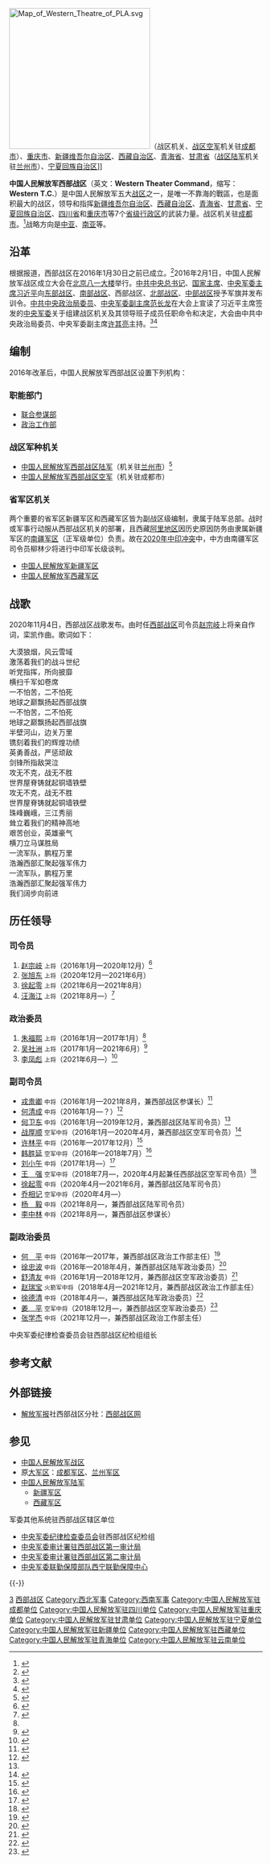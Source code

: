 {{Infobox military unit
|unit_name=中国人民解放军西部战区
|image=[[File:People's_Liberation_Army_Flag_of_the_People's_Republic_of_China.svg|120px]]
|caption=[[中国人民解放军军旗|中国人民解放军军旗]]
|dates=2016年至今
|country={{PRC}}
|allegiance={{CPC}}
|軍種=[[中国人民解放军西部战区陆军|中国人民解放军西部战区陆军]]<br>[[中国人民解放军西部战区空军|中国人民解放军西部战区空军]]
|type=[[中国人民解放军战区|中国人民解放军战区]]
|role=领导和指挥战区内武装力量
|size=
|current_commander_label=[[司令员|司令员]]
|current_commander=[[汪海江|汪海江]] <small>[[中国人民解放军上将|上将]]</small>
|ceremonial_chief_label=[[政治委员|政治委员]]
|ceremonial_chief=[[李凤彪|李凤彪]] <small>[[中国人民解放军上将|上将]]</small>
|command_structure=[[中央军事委员会|中央军事委员会]]
|garrison=[[成都市|成都市]]
|colors=
|motto=[[听党指挥、能打胜仗、作风优良|听党指挥、能打胜仗、作风优良]]
|equipment=
|march=《西部战区战歌》
|notable_commanders=
|battles=[[2020年中印邊境衝突|2020年中印邊境衝突]]
|decorations_label=本级中共组织
|decorations=[[中国共产党中国人民解放军西部战区委员会|中国共产党中国人民解放军西部战区委员会]]
|battle_honours_label=[[中央军事委员会纪律检查委员会|派驻纪检机构]]
|battle_honours=[[中央军委纪律检查委员会驻西部战区纪检组|中央军委纪委驻西部战区纪检组]]
|identification_symbol=
|identification_symbol_label=臂章
}}
[[File:Map_of_Western_Theatre_of_PLA.svg|280px]]（战区机关、[[中国人民解放军西部战区空军|战区空军]]机关驻[[成都市|成都市]]）、[[重庆市|重庆市]]、[[新疆维吾尔自治区|新疆维吾尔自治区]]、[[西藏自治区|西藏自治区]]、[[青海省|青海省]]、[[甘肃省|甘肃省]]（[[中国人民解放军西部战区陆军|战区陆军]]机关驻[[兰州市|兰州市]]）、[[宁夏回族自治区|宁夏回族自治区]]]]
{{中华人民共和国军事 |hidden = 1 }}

'''中国人民解放军西部战区'''（英文：'''Western Theater Command'''，缩写：'''Western''' '''T.C.'''）是中国人民解放军五大[[中国人民解放军战区|战区]]之一，是唯一不靠海的戰區，也是面积最大的战区，领导和指挥[[新疆维吾尔自治区|新疆维吾尔自治区]]、[[西藏自治区|西藏自治区]]、[[青海省|青海省]]、[[甘肃省|甘肃省]]、[[宁夏回族自治区|宁夏回族自治区]]、[[四川省|四川省]]和[[重庆市|重庆市]]等7个[[中国一级行政区|省级行政区]]的武装力量。战区机关驻[[成都市|成都市]]。<ref>{{cite news |title=详解五大战区范围：战区陆军司令部独立驻扎 |url=http://war.163.com/16/0211/09/BFHKKBFU00014OVF.html |access-date=2016-02-11|newspaper=中国青年报|via=网易|date=2016-02-11|archive-url=https://web.archive.org/web/20160212081003/http://war.163.com/16/0211/09/BFHKKBFU00014OVF.html |archive-date=2016-02-12|dead-url=yes}}</ref>战略方向是[[中亚|中亚]]、[[南亚|南亚]]等。

==沿革==
根据报道，西部战区在2016年1月30日之前已成立。<ref>{{cite news|author1=王俊|title=解放军西部战区成立并公开亮相|url=http://www.thepaper.cn/newsDetail_forward_1428099|accessdate=2016-02-03|publisher=澎湃新闻网|date=2016-02-01|archive-date=2020-11-04|archive-url=https://web.archive.org/web/20201104174203/http://www.thepaper.cn/newsDetail_forward_1428099|dead-url=no}}</ref>2016年2月1日，中国人民解放军战区成立大会在[[北京市|北京]][[八一大楼|八一大楼]]举行。[[中国共产党中央委员会总书记|中共中央总书记]]、[[中华人民共和国主席|国家主席]]、[[中央军委主席|中央军委主席]][[习近平|习近平]]向[[中国人民解放军东部战区|东部战区]]、[[中国人民解放军南部战区|南部战区]]、西部战区、[[中国人民解放军北部战区|北部战区]]、[[中国人民解放军中部战区|中部战区]]授予军旗并发布训令。[[中国共产党中央政治局|中共中央政治局委员]]、[[中央军委副主席|中央军委副主席]][[范长龙|范长龙]]在大会上宣读了习近平主席签发的[[中央军事委员会|中央军委]]关于组建战区机关及其领导班子成员任职命令和决定，大会由中共中央政治局委员、中央军委副主席[[许其亮|许其亮]]主持。<ref>{{Cite news|url=http://news.xinhuanet.com/politics/2016-02/01/c_1117960554.htm|title=中国人民解放军战区成立大会在北京举行|author=|date=2016-02-01|work=新华网|accessdate=2017-10-21|archive-date=2017-09-22|archive-url=https://web.archive.org/web/20170922222113/http://news.xinhuanet.com/politics/2016-02/01/c_1117960554.htm|dead-url=no}}</ref><ref>{{cite web|author1=Kenneth Allen, Dennis J. Blasko, John F. Corbett|title=The PLA’s New Organizational Structure: What is Known, Unknown and Speculation (Part 1)|url=https://jamestown.org/program/the-plas-new-organizational-structure-what-is-known-unknown-and-speculation-part-1/#.VrwLCfmLSUl|website=The Jamestown Foundation|accessdate=2016-02-27|date=2016-02-04|archive-date=2020-11-13|archive-url=https://web.archive.org/web/20201113175056/https://jamestown.org/program/the-plas-new-organizational-structure-what-is-known-unknown-and-speculation-part-1/#.VrwLCfmLSUl|dead-url=no}}</ref>

==编制==
2016年改革后，中国人民解放军西部战区设置下列机构：
=== 职能部门 ===
* [[中国人民解放军西部战区联合参谋部|联合参谋部]]
* [[中国人民解放军西部战区政治工作部|政治工作部]]

=== 战区军种机关 ===
* [[中国人民解放军西部战区陆军|中国人民解放军西部战区陆军]]（机关驻[[兰州市|兰州市]]）<ref>{{cite news|url=http://news.ifeng.com/a/20160419/48503181_0.shtml|title=18个集团军部署完成，五大战区都在做什么？|publisher=凤凰网|accessdate=2016-05-09|archive-date=2016-04-26|archive-url=https://web.archive.org/web/20160426031129/http://news.ifeng.com/a/20160419/48503181_0.shtml|dead-url=no}}</ref>
* [[中国人民解放军西部战区空军|中国人民解放军西部战区空军]]（机关驻成都市）

=== 省军区机关 ===
两个重要的省军区新疆军区和西藏军区皆为副战区级编制，隶属于陆军总部。战时或军事行动服从西部战区机关的部署，且西藏[[阿里地区|阿里地区]]因历史原因防务由隶属新疆军区的[[中国人民解放军南疆军区|南疆军区]]（正军级单位）负责。故在[[2020年中印邊境衝突|2020年中印冲突]]中，中方由南疆军区司令员柳林少将进行中印军长级谈判。
* [[中国人民解放军新疆军区|中国人民解放军新疆军区]]
* [[中国人民解放军西藏军区|中国人民解放军西藏军区]]

==战歌==
2020年11月4日，西部战区战歌发布。由时任[[西部战区|西部战区]]司令员[[赵宗岐|赵宗岐]]上将亲自作词，栾凯作曲。歌词如下：

大漠狼烟，风云雪域<br>
激荡着我们的战斗世纪<br>
听党指挥，所向披靡<br>
横扫千军如卷席<br>
一不怕苦，二不怕死<br>
地球之巅飘扬起西部战旗<br>
一不怕苦，二不怕死<br>
地球之巅飘扬起西部战旗<br>
半壁河山，边关万里<br>
镌刻着我们的辉煌功绩<br>
英勇善战，严惩顽敌<br>
剑锋所指敌哭泣<br>
攻无不克，战无不胜<br>
世界屋脊铸就起铜墙铁壁<br>
攻无不克，战无不胜<br>
世界屋脊铸就起铜墙铁壁<br>
珠峰巍峨，三江秀丽<br>
耸立着我们的精神高地<br>
艰苦创业，英雄豪气<br>
横刀立马谋胜局<br>
一流军队，鹏程万里<br>
浩瀚西部汇聚起强军伟力<br>
一流军队，鹏程万里<br>
浩瀚西部汇聚起强军伟力<br>
我们阔步向前进<br>

==历任领导==
{{col-begin}}
{{col-2}}
===司令员===
# [[赵宗岐|赵宗岐]] <small>上将</small>（2016年1月—2020年12月）<ref name="shouqi">{{cite news|title=习近平主席向五大战区授予军旗并发布训令|url=http://www.81.cn/sydbt/2016-02/01/content_6883923.htm|accessdate=2016-02-01|agency=解放军报社|publisher=中国军网|date=2016年2月1日|location=北京|language=zh-cn|archive-date=2016-02-02|archive-url=https://web.archive.org/web/20160202114436/http://www.81.cn/sydbt/2016-02/01/content_6883923.htm|dead-url=no}}</ref>
#[[张旭东_(1962年)|张旭东]] <small>上将</small>（2020年12月—2021年6月）
#[[徐起零|徐起零]] <small>上将</small>（2021年6月—2021年8月）
#[[汪海江|汪海江]] <small>上将</small>（2021年8月—）<ref>{{Cite web |last=高孟阳 |title=视频丨中央军委举行晋升上将军衔仪式 习近平颁发命令状并向晋衔的军官表示祝贺 |url=http://m.news.cctv.com/2021/09/06/ARTIibYCBu6ODfgpcvQ2lSRM210906.shtml |website=m.news.cctv.com |access-date=2022-06-17}}</ref>
{{col-2}}

===政治委员===
# [[朱福熙|朱福熙]] <small>上将</small>（2016年1月—2017年1月）<ref name="shouqi"/>
# [[吴社洲|吴社洲]] <small>上将</small>（2017年1月—2021年6月）<ref name=guancha>{{Cite web|url=http://www.guancha.cn/politics/2017_01_25_391258.shtml|title=吴社洲已任西部战区政委，此前担任中部战区副政委|author=|date=2017-01-25|publisher=观察者网|language=|accessdate=2017-01-25|quote=|archive-date=2020-11-08|archive-url=https://web.archive.org/web/20201108094729/https://www.guancha.cn/politics/2017_01_25_391258.shtml|dead-url=no}}</ref>
# [[李凤彪|李凤彪]] <small>上将</small>（2021年6月—）<ref>{{Cite web |title=省部级主要领导干部学习贯彻党的十九届六中全会精神专题研讨班侧记 - 中国军网 |url=http://www.81.cn/yw/2022-01/15/content_10123553.htm |website=www.81.cn |access-date=2022-06-17}}</ref>

{{col-end}}

{{col-begin}}
{{col-2}}

===副司令员===
*[[戎贵卿|戎贵卿]] <small>中将</small>（2016年1月—2021年8月，兼西部战区参谋长）<ref name="rong">{{cite web|url=http://www.thepaper.cn/newsDetail_forward_1416574|title=戎贵卿出任西部战区副司令员兼参谋长，曾任“铁军”军长|publisher=澎湃新闻|accessdate=2016-03-07|date=2016-03-07|archive-date=2020-11-04|archive-url=https://web.archive.org/web/20201104172434/http://www.thepaper.cn/newsDetail_forward_1416574|dead-url=no}}</ref>
*[[何清成|何清成]] <small>中将</small>（2016年1月—？）<ref name="he">{{cite news|title=西部战区多位领导亮相：何清成任副司令员，赵金松任副参谋长|url=http://www.thepaper.cn/newsDetail_forward_1497728|accessdate=2016-07-13|publisher=澎湃新闻网|date=2016-07-13|archive-date=2016-07-13|archive-url=https://web.archive.org/web/20160713065101/http://www.thepaper.cn/newsDetail_forward_1497728|dead-url=no}}</ref>
*[[何卫东|何卫东]] <small>中将</small>（2016年1月—2019年12月，兼西部战区陆军司令员）<ref name="he"/>
*[[战厚顺|战厚顺]] <small>空军中将</small>（2016年1月—2020年4月，兼西部战区空军司令员）<ref name="zhan">{{cite web|url=http://www.thepaper.cn/newsDetail_forward_1449796|title=新任西部战区空军司令员战厚顺中将同时担任西部战区副司令员|publisher=澎湃新闻|accessdate=2016-03-31|date=|archive-date=2020-11-04|archive-url=https://web.archive.org/web/20201104174040/http://www.thepaper.cn/newsDetail_forward_1449796|dead-url=no}}</ref>
*[[许林平|许林平]] <small>中将</small>（2016年—2017年12月）<ref>{{cite web|accessdate=2016-10-04|url=http://china.caixin.com/2016-09-29/100993137.html|title=许林平中将任西部战区副司令员|publisher=财新网|date=2016-09-29|archive-date=2016-10-05|archive-url=https://web.archive.org/web/20161005233316/http://china.caixin.com/2016-09-29/100993137.html|dead-url=no}}</ref>
*[[韩胜延|韩胜延]] <small>空军中将</small>（2016年—2018年7月）<ref>{{cite news|title=空军某试验训练基地原司令员韩胜延少将升任西部战区副司令员|url=http://www.thepaper.cn/newsDetail_forward_1533297|accessdate=2016-09-23|publisher=澎湃新闻|date=2016-09-23|archive-date=2020-11-04|archive-url=https://web.archive.org/web/20201104172514/http://www.thepaper.cn/newsDetail_forward_1533297|dead-url=no}}</ref>
*[[刘小午|刘小午]] <small>中将</small>（2017年1月—）<ref>{{cite news|title=南部战区陆军原司令员刘小午中将调任西部战区副司令员|url=http://www.thepaper.cn/newsDetail_forward_1643485|accessdate=2017-03-20|publisher=澎湃新闻|date=2017-03-20|archive-date=2020-11-04|archive-url=https://web.archive.org/web/20201104124910/http://www.thepaper.cn/newsDetail_forward_1643485|dead-url=no}}</ref>
*[[王强_(解放军)|王　强]] <small>空军中将</small>（2018年7月—，2020年4月起兼任西部战区空军司令员）<ref>{{cite journal |author1=苏杭 |title=许其亮访问哈萨克斯坦、塔吉克斯坦、吉尔吉斯斯坦 |journal=解放军画报 |date=2018 |issue=10月下半月 |url=http://www.plapic.com.cn/pub/2018-10/26/content_9323849.htm |access-date=2019-02-15 |archive-date=2020-07-20 |archive-url=https://web.archive.org/web/20200720150232/http://www.plapic.com.cn/pub/2018-10/26/content_9323849.htm |dead-url=no }}</ref>
*[[徐起零|徐起零]] <small>中将</small>（2020年4月—2021年6月，兼西部战区陆军司令员）
*[[乔相记|乔相记]] <small>空军中将</small>（2020年4月—）
*[[杨毅_(中将)|杨　毅]] <small>中将</small>（2021年8月—，兼西部战区陆军司令员）
*[[李中林|李中林]] <small>中将</small>（2021年8月—，兼西部战区参谋长）

{{col-2}}

===副政治委员===
*[[何平_(解放军)|何　平]] <small>中将</small>（2016年—2017年，兼西部战区政治工作部主任）<ref>{{cite news|title=原总参某部政委何平少将担任西部战区副政委|url=http://www.thepaper.cn/newsDetail_forward_1529610|date=2016-09-15|accessdate=2016-09-15|newspaper=澎湃新闻|archive-date=2020-11-04|archive-url=https://web.archive.org/web/20201104093025/http://www.thepaper.cn/newsDetail_forward_1529610|dead-url=no}}</ref>
*[[徐忠波|徐忠波]] <small>中将</small>（2016年—2018年4月，兼西部战区陆军政治委员）<ref>{{Cite web |url=http://china.caixin.com/2016-02-02/100906515.html |title=徐忠波升任西部战区陆军政委，财新网，2016-02-02 |accessdate=2019-02-04 |archive-date=2020-11-04 |archive-url=https://web.archive.org/web/20201104162912/http://china.caixin.com/2016-02-02/100906515.html |dead-url=no }}</ref>
*[[舒清友|舒清友]] <small>中将</small>（2016年1月—2018年12月，兼西部战区空军政治委员）<ref name="shu">{{cite news|title=舒清友中将出任西部战区副政委兼西部战区空军政委|url=http://www.thepaper.cn/newsDetail_forward_1429357|date=2016-02-04|accessdate=2016-02-03|newspaper=澎湃新闻|archive-date=2020-11-04|archive-url=https://web.archive.org/web/20201104174426/http://www.thepaper.cn/newsDetail_forward_1429357|dead-url=no}}</ref>
*[[赵瑞宝|赵瑞宝]] <small>火箭军中将</small>（2018年4月—2021年12月，兼西部战区政治工作部主任）
*[[徐德清|徐德清]] <small>中将</small>（2018年4月—，兼西部战区陆军政治委员）<ref>{{cite web |title=徐德清升任西部战区陆军政委，老搭档此前已升北陆司令员 |url=https://www.thepaper.cn/newsDetail_forward_2184443 |website=澎湃新闻 |accessdate=2018-06-09 |archive-date=2020-11-04 |archive-url=https://web.archive.org/web/20201104144926/https://www.thepaper.cn/newsDetail_forward_2184443 |dead-url=no }}</ref>
*[[姜平_(空军)|姜　平]] <small>空军中将</small>（2018年12月—，兼西部战区空军政治委员）<ref>{{cite web |title=空军政治工作部副主任姜平少将升任西部战区空军政委 |url=https://www.thepaper.cn/newsDetail_forward_2849306 |website=澎湃新闻 |accessdate=2019-01-13 |date=2019-01-13 |archive-date=2019-01-13 |archive-url=https://web.archive.org/web/20190113182355/https://www.thepaper.cn/newsDetail_forward_2849306 |dead-url=no }}</ref>
*[[张学杰|张学杰]] <small>中将</small>（2021年12月—，兼西部战区政治工作部主任）

{{col-end}}

;中央军委纪律检查委员会驻西部战区纪检组组长

==参考文献==
{{reflist}}

==外部链接==
* [[解放军报|解放军报]]社西部战区分社：[https://web.archive.org/web/20160207044212/http://xb.81.cn/ 西部战区网]

== 参见 ==
{{Portal|中华人民共和国|军事|四川|重庆|西藏|青海|甘肃|宁夏|新疆}}

* [[中国人民解放军战区|中国人民解放军战区]]
* 原[[大军区|大军区]]：[[中国人民解放军成都军区|成都军区]]、[[中国人民解放军兰州军区|兰州军区]]
* [[中国人民解放军陆军|中国人民解放军陆军]]
** [[中国人民解放军新疆军区|新疆军区]]
** [[中国人民解放军西藏军区|西藏军区]]

; 军委其他系统驻西部战区辖区单位
* [[中央军委纪律检查委员会|中央军委纪律检查委员会]]驻西部战区纪检组
* [[中央军委审计署驻西部战区第一审计局|中央军委审计署驻西部战区第一审计局]]
* [[中央军委审计署驻西部战区第二审计局|中央军委审计署驻西部战区第二审计局]]
* [[中央军委联勤保障部队|中央军委联勤保障部队]][[西宁联勤保障中心|西宁联勤保障中心]]

{{-}}
{{中央军委|力}}
{{中国人民解放军战区主官}}
{{PLA Military Region}}
{{中国人民解放军机场|西}}

[[Category:中国人民解放军战区|3]]
[[Category:西部战区|]]
[[Category:西北军事|Category:西北军事]]
[[Category:西南军事|Category:西南军事]]
[[Category:中国人民解放军驻成都单位|Category:中国人民解放军驻成都单位]]
[[Category:中国人民解放军驻四川单位|Category:中国人民解放军驻四川单位]]
[[Category:中国人民解放军驻重庆单位|Category:中国人民解放军驻重庆单位]]
[[Category:中国人民解放军驻甘肃单位|Category:中国人民解放军驻甘肃单位]]
[[Category:中国人民解放军驻宁夏单位|Category:中国人民解放军驻宁夏单位]]
[[Category:中国人民解放军驻新疆单位|Category:中国人民解放军驻新疆单位]]
[[Category:中国人民解放军驻西藏单位|Category:中国人民解放军驻西藏单位]]
[[Category:中国人民解放军驻青海单位|Category:中国人民解放军驻青海单位]]
[[Category:中国人民解放军驻云南单位|Category:中国人民解放军驻云南单位]]